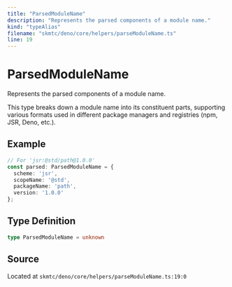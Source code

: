 ```yaml
---
title: "ParsedModuleName"
description: "Represents the parsed components of a module name."
kind: "typeAlias"
filename: "skmtc/deno/core/helpers/parseModuleName.ts"
line: 19
---
```


# ParsedModuleName

Represents the parsed components of a module name.

This type breaks down a module name into its constituent parts,
supporting various formats used in different package managers
and registries (npm, JSR, Deno, etc.).


## Example

```typescript
// For 'jsr:@std/path@1.0.0'
const parsed: ParsedModuleName = {
  scheme: 'jsr',
  scopeName: '@std',
  packageName: 'path',
  version: '1.0.0'
};
```

## Type Definition

```typescript
type ParsedModuleName = unknown
```

## Source

Located at `skmtc/deno/core/helpers/parseModuleName.ts:19:0`
